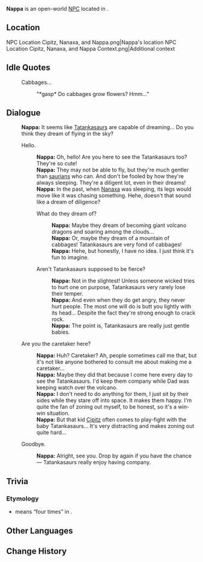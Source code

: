{{Meta
<!-- Remove this template after adding the missing info -->
|missing_NPC_profile  = yes
}}
{{Character Infobox
|type             = Open-World NPC
|image            = NPC Nappa.png
|realname         = <!-- Optional, if different from in-game name -->
|deceased         = <!-- Past (for deceased prior to events of the game) or free response -->
|region           = Natlan
|location         = Natlan
|affiliation      = Collective of Plenty
|title            = 

|ancestry         = <!-- Clan/family -->
|father           = 
|mother           = 
|spouse           = 
|sibling          = 
|child            = 
|relative         = 

|voiceEN          = 
|voiceCN          = 
|voiceJP          = 
|voiceKR          = 
|dialoguereward   = 
}}
'''Nappa''' is an open-world [[NPC]] located in {{Location|"Collective of Plenty"}}.

==Location==
<gallery>
NPC Location Cipitz, Nanaxa, and Nappa.png|Nappa's location
NPC Location Cipitz, Nanaxa, and Nappa Context.png|Additional context
</gallery>
<!--
==Profile==
Detailed story/lore information goes here.
''(To be added.)''

===Appearance===
Keep appearance section short and concise. Limit to 2 paragraphs with 3-4 sentences each.
''(To be added.)''

==Quests and Events==
{{Quests and Events}}
-->
==Idle Quotes==
{{Dialogue Start}}
:{{DIcon|Idle}} Cabbages...
::{{A|VO Nappa 01.ogg}} "*gasp* Do cabbages grow flowers? Hmm..."
{{Dialogue End}}

==Dialogue==
{{Dialogue Start}}
:'''Nappa:''' It seems like [[Tatankasaur]]s are capable of dreaming... Do you think they dream of flying in the sky?
:{{DIcon}} Hello.
::'''Nappa:''' Oh, hello! Are you here to see the Tatankasaurs too? They're so cute!
::'''Nappa:''' They may not be able to fly, but they're much gentler than [[saurians]] who can. And don't be fooled by how they're always sleeping. They're a diligent lot, even in their dreams!
::'''Nappa:''' In the past, when [[Nanaxa]] was sleeping, its legs would move like it was chasing something. Hehe, doesn't that sound like a dream of diligence?
::{{DIcon}} What do they dream of?
:::'''Nappa:''' Maybe they dream of becoming giant volcano dragons and soaring among the clouds...
:::'''Nappa:''' Or, maybe they dream of a mountain of cabbages! Tatankasaurs are very fond of cabbages!
:::'''Nappa:''' Hehe, but honestly, I have no idea. I just think it's fun to imagine.
::{{DIcon}} Aren't Tatankasaurs supposed to be fierce?
:::'''Nappa:''' Not in the slightest! Unless someone wicked tries to hurt one on purpose, Tatankasaurs very rarely lose their temper.
:::'''Nappa:''' And even when they do get angry, they never hurt people. The most one will do is butt you lightly with its head... Despite the fact they're strong enough to crack rock.
:::'''Nappa:''' The point is, Tatankasaurs are really just gentle babies.
:{{DIcon}} Are you the caretaker here?
::'''Nappa:''' Huh? Caretaker? Ah, people sometimes call me that, but it's not like anyone bothered to consult me about making me a caretaker...
::'''Nappa:''' Maybe they did that because I come here every day to see the Tatankasaurs. I'd keep them company while Dad was keeping watch over the volcano.
::'''Nappa:''' I don't need to do anything for them, I just sit by their sides while they stare off into space. It makes them happy. I'm quite the fan of zoning out myself, to be honest, so it's a win-win situation.
::'''Nappa:''' But that kid [[Cipitz]] often comes to play-fight with the baby Tatankasaurs... It's very distracting and makes zoning out quite hard...
:{{DIcon}} Goodbye.
::'''Nappa:''' Alright, see you. Drop by again if you have the chance &mdash; Tatankasaurs really enjoy having company.
{{Dialogue End}} 
<!--
==Event Dialogue==
===Event Name===
{{Dialogue Start}}
:'''Nappa:'''
{{Dialogue End}}
-->
==Trivia==
===Etymology===
*{{wt|nappa#Classical_Nahuatl|Nappa}} means “four times” in {{w|Nahuatl}}.

==Other Languages==
{{Other Languages|default_hidden=1
|en      = Nappa
|zhs     = 娜帕
|zhs_rm  = 
|zht     = 娜帕
|zht_rm  = 
|ja      = ナパ
|ja_rm   = 
|ko      = 나파
|es      = Nappa
|fr      = Nappa
|ru      = Напа
|th      = Nappa
|vi      = Nappa
|de      = Nappa
|id      = Nappa
|pt      = Nappa
|tr      = Nappa
|it      = Nappa
}}

==Change History==
{{Change History|5.5}}
<!--
==References==
{{Reflist}}
-->